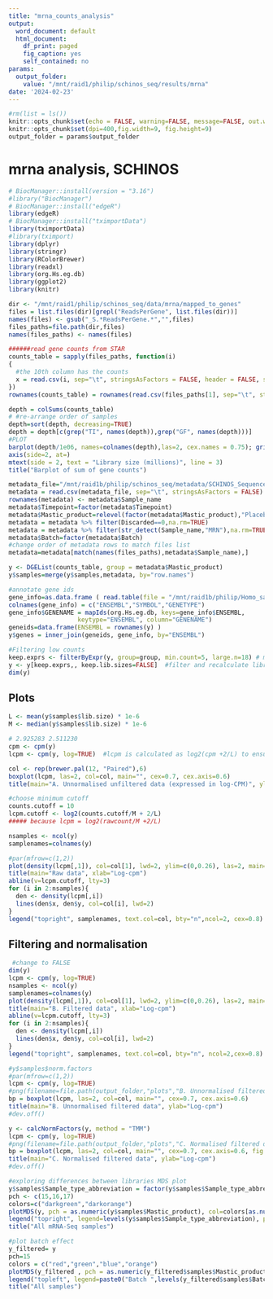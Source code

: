 ```yaml
---
title: "mrna_counts_analysis"
output:
  word_document: default
  html_document:
    df_print: paged
    fig_caption: yes
    self_contained: no
params:
  output_folder: 
    value: "/mnt/raid1/philip/schinos_seq/results/mrna"
date: '2024-02-23'
---
```


```r
#rm(list = ls())
knitr::opts_chunk$set(echo = FALSE, warning=FALSE, message=FALSE, out.width="100%", out.height="100%")
knitr::opts_chunk$set(dpi=400,fig.width=9, fig.height=9)
output_folder = params$output_folder

```

# mrna analysis, SCHINOS {.tabset .tabset-fade .tabset-pills}

```r
# BiocManager::install(version = "3.16")
#library("BiocManager")
# BiocManager::install("edgeR")
library(edgeR)
# BiocManager::install("tximportData")
library(tximportData)
#library(tximport)
library(dplyr)
library(stringr)
library(RColorBrewer)
library(readxl)
library(org.Hs.eg.db)
library(ggplot2)
library(knitr)
```
```r
dir <- "/mnt/raid1/philip/schinos_seq/data/mrna/mapped_to_genes"
files = list.files(dir)[grepl("ReadsPerGene", list.files(dir))]
names(files) <- gsub("_S.*ReadsPerGene.*","",files)
files_paths=file.path(dir,files)
names(files_paths) <- names(files)

######read gene counts from STAR
counts_table = sapply(files_paths, function(i)
{
  #the 10th column has the counts
  x = read.csv(i, sep="\t", stringsAsFactors = FALSE, header = FALSE, skip=4)[, 4]
})
rownames(counts_table) = rownames(read.csv(files_paths[1], sep="\t", stringsAsFactors = FALSE, header = FALSE, row.names = 1, skip=4))

depth = colSums(counts_table)
# #re-arrange order of samples
depth=sort(depth, decreasing=TRUE)
depth = depth[c(grep("TI", names(depth)),grep("GF", names(depth)))]
#PLOT
barplot(depth/1e06, names=colnames(depth),las=2, cex.names = 0.75); grid()
axis(side=2, at=)
mtext(side = 2, text = "Library size (millions)", line = 3)
title("Barplot of sum of gene counts")
```
```r
metadata_file="/mnt/raid1b/philip/schinos_seq/metadata/SCHINOS_Sequenced_samples_metadata.tsv"
metadata = read.csv(metadata_file, sep="\t", stringsAsFactors = FALSE)
rownames(metadata) <- metadata$Sample_name
metadata$Timepoint=factor(metadata$Timepoint)
metadata$Mastic_product=relevel(factor(metadata$Mastic_product),"Placebo gum")
metadata = metadata %>% filter(Discarded==0,na.rm=TRUE)
metadata = metadata %>% filter(str_detect(Sample_name,"MRN"),na.rm=TRUE)
metadata$Batch=factor(metadata$Batch)
#change order of metadata rows to match files list
metadata=metadata[match(names(files_paths),metadata$Sample_name),]
```



```r
y <- DGEList(counts_table, group = metadata$Mastic_product)
y$samples=merge(y$samples,metadata, by="row.names")

#annotate gene ids
gene_info=as.data.frame ( read.table(file = "/mnt/raid1b/philip/Homo_sapiens/STAR_index/geneInfo.tab", header=F, skip=1, sep="\t"))
colnames(gene_info) = c("ENSEMBL","SYMBOL","GENETYPE")
gene_info$GENENAME = mapIds(org.Hs.eg.db, keys=gene_info$ENSEMBL,
                   keytype="ENSEMBL", column="GENENAME")
geneids=data.frame(ENSEMBL = rownames(y) )
y$genes = inner_join(geneids, gene_info, by="ENSEMBL")

#Filtering low counts
keep.exprs <- filterByExpr(y, group=group, min.count=5, large.n=18) # min.count = 5 read in the median library size 
y <- y[keep.exprs,, keep.lib.sizes=FALSE]  #filter and recalculate library size
dim(y)

```

## Plots

```r

L <- mean(y$samples$lib.size) * 1e-6
M <- median(y$samples$lib.size) * 1e-6

# 2.925283 2.511230
cpm <- cpm(y)
lcpm <- cpm(y, log=TRUE)  #lcpm is calculated as log2(cpm +2/L) to ensure non-zeroes

col <- rep(brewer.pal(12, "Paired"),6)
boxplot(lcpm, las=2, col=col, main="", cex=0.7, cex.axis=0.6)
title(main="A. Unnormalised unfiltered data (expressed in log-CPM)", ylab="Log-cpm")
```
```r
#choose minimum cutoff
counts.cutoff = 10
lcpm.cutoff <- log2(counts.cutoff/M + 2/L)
##### because lcpm = log2(rawcount/M +2/L)

nsamples <- ncol(y)
samplenames=colnames(y)

#par(mfrow=c(1,2))
plot(density(lcpm[,1]), col=col[1], lwd=2, ylim=c(0,0.26), las=2, main="", xlab="")
title(main="Raw data", xlab="Log-cpm")
abline(v=lcpm.cutoff, lty=3)
for (i in 2:nsamples){
  den <- density(lcpm[,i])
  lines(den$x, den$y, col=col[i], lwd=2)
}
legend("topright", samplenames, text.col=col, bty="n",ncol=2, cex=0.8)

```

## Filtering and normalisation

```r
 #change to FALSE
dim(y)
lcpm <- cpm(y, log=TRUE)
nsamples <- ncol(y)
samplenames=colnames(y)
plot(density(lcpm[,1]), col=col[1], lwd=2, ylim=c(0,0.26), las=2, main="", xlab="")
title(main="B. Filtered data", xlab="Log-cpm")
abline(v=lcpm.cutoff, lty=3)
for (i in 2:nsamples){
  den <- density(lcpm[,i])
  lines(den$x, den$y, col=col[i], lwd=2)
}
legend("topright", samplenames, text.col=col, bty="n", ncol=2,cex=0.8)

```
```r
#y$samples$norm.factors
#par(mfrow=c(1,2))
lcpm <- cpm(y, log=TRUE)
#png(filename=file.path(output_folder,"plots","B. Unnormalised filtered data"),)
bp = boxplot(lcpm, las=2, col=col, main="", cex=0.7, cex.axis=0.6)
title(main="B. Unnormalised filtered data", ylab="Log-cpm")
#dev.off()

y <- calcNormFactors(y, method = "TMM")
lcpm <- cpm(y, log=TRUE)
#png(filename=file.path(output_folder,"plots","C. Normalised filtered data.png"))
bp = boxplot(lcpm, las=2, col=col, main="", cex=0.7, cex.axis=0.6, fig.height=1)
title(main="C. Normalised filtered data", ylab="Log-cpm")
#dev.off()

```

```r
#exploring differences between libraries MDS plot
y$samples$Sample_type_abbreviation = factor(y$samples$Sample_type_abbreviation)
pch <- c(15,16,17)
colors=c("darkgreen","darkorange")
plotMDS(y, pch = as.numeric(y$samples$Mastic_product), col=colors[as.numeric(y$samples$Sample_type_abbreviation)], labels =gsub("MRN","",y$samples$Sample_name), cex=0.8)
legend("topright", legend=levels(y$samples$Sample_type_abbreviation), pch = pch, col= colors[c(1:nlevels(y$samples$Sample_type_abbreviation))],cex=1, title = "Sample type")
title("All mRNA-Seq samples")

#plot batch effect
y_filtered= y
pch=15
colors = c("red","green","blue","orange")
plotMDS(y_filtered , pch = as.numeric(y_filtered$samples$Mastic_product), col=colors[as.numeric(y_filtered$samples$Batch)], labels =gsub("MRN","",y_filtered$samples$Sample_name), cex=1)
legend("topleft", legend=paste0("Batch ",levels(y_filtered$samples$Batch)), pch = pch, col= colors[c(1:nlevels(y_filtered$samples$Batch))],cex=1)
title("All samples")

  
```
